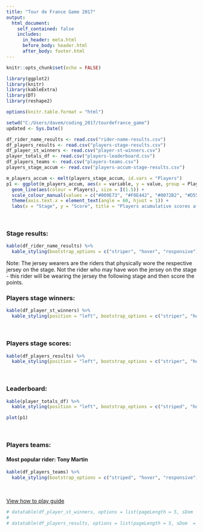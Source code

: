 ```yaml
---
title: "Tour de France Game 2017"
output:
  html_document:
    self_contained: false
    includes:
      in_header: meta.html
      before_body: header.html
      after_body: footer.html
---
```


```r
knitr::opts_chunk$set(echo = FALSE)

library(ggplot2)
library(knitr)
library(kableExtra)
library(DT)
library(reshape2)

options(knitr.table.format = "html")

setwd("C:/Users/davem/coding_2017/tourdefrance_game")
updated <- Sys.Date()

df_rider_name_results <- read.csv("rider-name-results.csv")
df_players_results <- read.csv("players-stage-results.csv")
df_player_st_winners <- read.csv("player-st-winners.csv")
player_totals_df <- read.csv("players-leaderboard.csv")
df_players_teams <- read.csv("players-teams.csv")
players_stage_accum <- read.csv("players-accum-stage-results.csv")

m_players_accum <- melt(players_stage_accum, id.vars = "Players")
p1 <- ggplot(m_players_accum, aes(x = variable, y = value, group = Players)) +
  geom_line(aes(colour = Players), size = I(1.5)) +
  scale_colour_manual(values = c("#009E73", "#F0E442", "#0072B2", "#D55E00", "#CC79A7")) +
  theme(axis.text.x = element_text(angle = 60, hjust = 1)) +
  labs(x = "Stage", y = "Score", title = "Players acumulative scores after each stage")
```
<br>

### Stage results:

```r
kable(df_rider_name_results) %>%
  kable_styling(bootstrap_options = c("striper", "hover", "responsive"))
```
Note: The jersey wearers are the riders that physically wore the respective jersey on the stage. Not the rider who may have won the jersey on the stage - this rider will be wearing the jersey the following stage and then score the points.
<br>

### Players stage winners:

```r
kable(df_player_st_winners) %>%
  kable_styling(position = "left", bootstrap_options = c("striper", "hover", "responsive"), full_width = F)
```
<br>

### Players stage scores:

```r
kable(df_players_results) %>%
  kable_styling(position = "left", bootstrap_options = c("striper", "hover", "responsive"), full_width = F)
```
<br>

### Leaderboard:

```r
kable(player_totals_df) %>%
  kable_styling(position = "left", bootstrap_options = c("striped", "hover", "responsive"), full_width = F)

plot(p1)
```
<br>

### Players teams:
#### Most popular rider: Tony Martin

```r
kable(df_players_teams) %>%
  kable_styling(bootstrap_options = c("striped", "hover", "responsive"))
```
<br>

[View how to play guide](http://www.bike2bytes.com/Tour-de-France-Game.php)
```r
# datatable(df_player_st_winners, options = list(pageLength = 5, sDom  = '<"top">lrt<"bottom">ip'))
# 
# datatable(df_players_results, options = list(pageLength = 5, sDom  = '<"top">lrt<"bottom">ip'))
```

